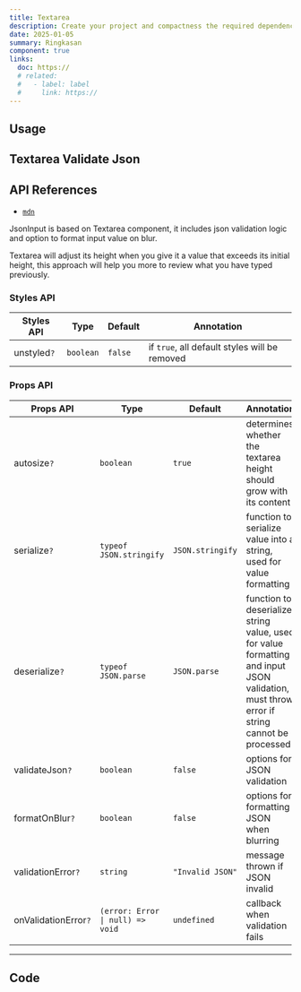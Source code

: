 ```yaml
---
title: Textarea
description: Create your project and compactness the required dependencies.
date: 2025-01-05
summary: Ringkasan
component: true
links:
  doc: https://
  # related:
  #   - label: label
  #     link: https://
---
```


## Usage

<TextareaDemosUsage />

## Textarea Validate Json

<TextareaDemosValidateJson />

## API References

- [`mdn`](https://developer.mozilla.org/en-US/docs/Web/HTML/Element/textarea)

JsonInput is based on Textarea component, it includes json validation logic and option to format input value on blur.

Textarea will adjust its height when you give it a value that exceeds its initial height, this approach will help you more to review what you have typed previously.

### Styles API

| Styles API  | Type      | Default | Annotation                                    |
| ----------- | --------- | ------- | --------------------------------------------- |
| unstyled`?` | `boolean` | `false` | if `true`, all default styles will be removed |

### Props API

| Props API            | Type                             | Default          | Annotation                                                                                                                                |
| -------------------- | -------------------------------- | ---------------- | ----------------------------------------------------------------------------------------------------------------------------------------- |
| autosize`?`          | `boolean`                        | `true`           | determines whether the textarea height should grow with its content                                                                       |
| serialize`?`         | `typeof JSON.stringify`          | `JSON.stringify` | function to serialize value into a string, used for value formatting                                                                      |
| deserialize`?`       | `typeof JSON.parse`              | `JSON.parse`     | function to deserialize string value, used for value formatting and input JSON validation, must throw error if string cannot be processed |
| validateJson`?`      | `boolean`                        | `false`          | options for JSON validation                                                                                                               |
| formatOnBlur`?`      | `boolean`                        | `false`          | options for formatting JSON when blurring                                                                                                 |
| validationError`?`   | `string`                         | `"Invalid JSON"` | message thrown if JSON invalid                                                                                                            |
| onValidationError`?` | `(error: Error \| null) => void` | `undefined`      | callback when validation fails                                                                                                            |

---

## Code

